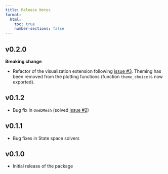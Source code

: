 ---
title: Release Notes
format:
  html:
    toc: true
    number-sections: false
---

## v0.2.0

**Breaking change**

- Refactor of the visualization extension following [issue #3](https://github.com/maucejo/StructuralVibration.jl/issues/3). Theming has been removed from the plotting functions (function `theme_choice` is now exported).

## v0.1.2

- Bug fix in `OneDMesh` (solved [issue #2](https://github.com/maucejo/StructuralVibration.jl/issues/2))

## v0.1.1

- Bug fixes in State space solvers

## v0.1.0

- Initial release of the package